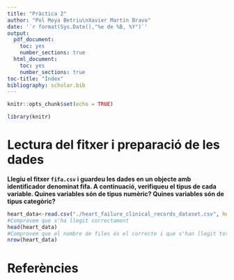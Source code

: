 ```yaml
---
title: "Pràctica 2"
author: "Pol Moya Betriu\nXavier Martin Bravo"
date: '`r format(Sys.Date(),"%e de %B, %Y")`'
output:
  pdf_document:
    toc: yes
    number_sections: true
  html_document:
    toc: yes
    number_sections: true
toc-title: "Índex"
bibliography: scholar.bib
---
```


```r
knitr::opts_chunk$set(echo = TRUE)
```

```r
library(knitr)
```

\newpage
# Lectura del fitxer i preparació de les dades

**Llegiu el fitxer `fifa.csv` i guardeu les dades en un objecte amb identificador denominat fifa. A continuació, verifiqueu el tipus de cada variable. Quines variables són de tipus numèric? Quines variables són de tipus categòric?**

```r
heart_data<-read.csv("./heart_failure_clinical_records_dataset.csv", header=T, sep=",")
#Comprovem que s'ha llegit correctament
head(heart_data)
#Comprovem que el nombre de files és el correcte i que s'han llegit totes les dades
nrow(heart_data)
```






\newpage
# Referències













